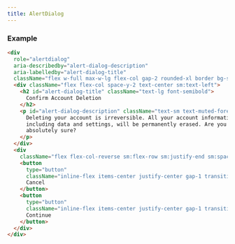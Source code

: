 ```yaml
---
title: AlertDialog
---
```



### Example

<AlertDialogExample />

```html title="alert-dialog.html"
<div
  role="alertdialog"
  aria-describedby="alert-dialog-description"
  aria-labelledby="alert-dialog-title"
  className="flex w-full max-w-lg flex-col gap-2 rounded-xl border bg-surface p-6 shadow-lg">
  <div className="flex flex-col space-y-2 text-center sm:text-left">
    <h2 id="alert-dialog-title" className="text-lg font-semibold">
      Confirm Account Deletion
    </h2>
    <p id="alert-dialog-description" className="text-sm text-muted-foreground">
      Deleting your account is irreversible. All your account information,
      including data and settings, will be permanently erased. Are you
      absolutely sure?
    </p>
  </div>
  <div
    className="flex flex-col-reverse sm:flex-row sm:justify-end sm:space-x-2">
    <button
      type="button"
      className="inline-flex items-center justify-center gap-1 transition-colors duration-150 active:brightness-90 text-sm disabled:pointer-events-none disabled:brightness-75 disabled:opacity-80 hover:bg-accent hover:text-accent-foreground rounded-md h-10 px-3">
      Cancel
    </button>
    <button
      type="button"
      className="inline-flex items-center justify-center gap-1 transition-colors duration-150 active:brightness-90 text-sm disabled:pointer-events-none disabled:brightness-75 disabled:opacity-80 bg-primary text-primary-foreground hover:bg-primary/90 rounded-md h-10 px-3">
      Continue
    </button>
  </div>
</div>
```
